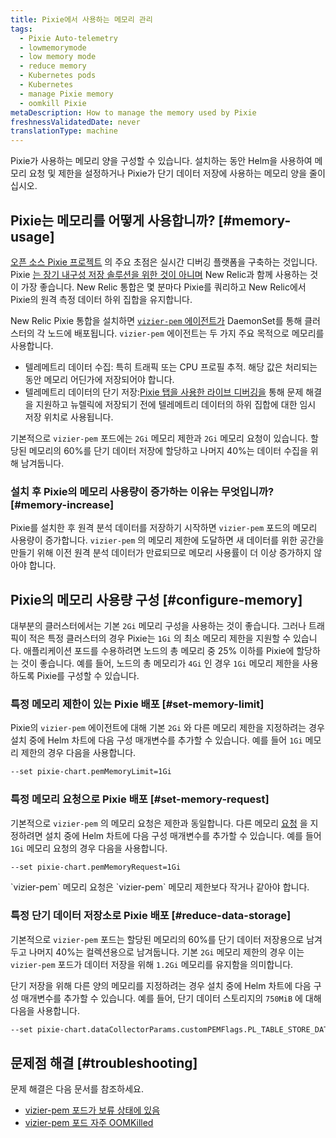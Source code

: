 ```yaml
---
title: Pixie에서 사용하는 메모리 관리
tags:
  - Pixie Auto-telemetry
  - lowmemorymode
  - low memory mode
  - reduce memory
  - Kubernetes pods
  - Kubernetes
  - manage Pixie memory
  - oomkill Pixie
metaDescription: How to manage the memory used by Pixie
freshnessValidatedDate: never
translationType: machine
---
```


Pixie가 사용하는 메모리 양을 구성할 수 있습니다. 설치하는 동안 Helm을 사용하여 메모리 요청 및 제한을 설정하거나 Pixie가 단기 데이터 저장에 사용하는 메모리 양을 줄이십시오.

## Pixie는 메모리를 어떻게 사용합니까? [#memory-usage]

[오픈 소스 Pixie 프로젝트](https://github.com/pixie-io/pixie) 의 주요 초점은 실시간 디버깅 플랫폼을 구축하는 것입니다. Pixie [는 장기 내구성 저장 솔루션을 위한 것이 아니며](https://docs.px.dev/about-pixie/faq/#data-collection-how-much-data-does-pixie-store) New Relic과 함께 사용하는 것이 가장 좋습니다. New Relic 통합은 몇 분마다 Pixie를 쿼리하고 New Relic에서 Pixie의 원격 측정 데이터 하위 집합을 유지합니다.

New Relic Pixie 통합을 설치하면 [`vizier-pem` 에이전트가](https://docs.px.dev/reference/architecture/#vizier) DaemonSet를 통해 클러스터의 각 노드에 배포됩니다. `vizier-pem` 에이전트는 두 가지 주요 목적으로 메모리를 사용합니다.

* 텔레메트리 데이터 수집: 특히 트래픽 또는 CPU 프로필 추적. 해당 값은 처리되는 동안 메모리 어딘가에 저장되어야 합니다.
* 텔레메트리 데이터의 단기 저장:[Pixie 탭을 사용한 라이브 디버깅을](/docs/kubernetes-pixie/auto-telemetry-pixie/understand-use-data/live-debugging-with-pixie) 통해 문제 해결을 지원하고 뉴렐릭에 저장되기 전에 텔레메트리 데이터의 하위 집합에 대한 임시 저장 위치로 사용됩니다.

기본적으로 `vizier-pem` 포드에는 `2Gi` 메모리 제한과 `2Gi` 메모리 요청이 있습니다. 할당된 메모리의 60%를 단기 데이터 저장에 할당하고 나머지 40%는 데이터 수집을 위해 남겨둡니다.

### 설치 후 Pixie의 메모리 사용량이 증가하는 이유는 무엇입니까? [#memory-increase]

Pixie를 설치한 후 원격 분석 데이터를 저장하기 시작하면 `vizier-pem` 포드의 메모리 사용량이 증가합니다. `vizier-pem` 의 메모리 제한에 도달하면 새 데이터를 위한 공간을 만들기 위해 이전 원격 분석 데이터가 만료되므로 메모리 사용률이 더 이상 증가하지 않아야 합니다.

## Pixie의 메모리 사용량 구성 [#configure-memory]

대부분의 클러스터에서는 기본 `2Gi` 메모리 구성을 사용하는 것이 좋습니다. 그러나 트래픽이 적은 특정 클러스터의 경우 Pixie는 `1Gi` 의 최소 메모리 제한을 지원할 수 있습니다. 애플리케이션 포드를 수용하려면 노드의 총 메모리 중 25% 이하를 Pixie에 할당하는 것이 좋습니다. 예를 들어, 노드의 총 메모리가 `4Gi` 인 경우 `1Gi` 메모리 제한을 사용하도록 Pixie를 구성할 수 있습니다.

### 특정 메모리 제한이 있는 Pixie 배포 [#set-memory-limit]

Pixie의 `vizier-pem` 에이전트에 대해 기본 `2Gi` 와 다른 메모리 제한을 지정하려는 경우 설치 중에 Helm 차트에 다음 구성 매개변수를 추가할 수 있습니다. 예를 들어 `1Gi` 메모리 제한의 경우 다음을 사용합니다.

```sh
--set pixie-chart.pemMemoryLimit=1Gi
```

### 특정 메모리 요청으로 Pixie 배포 [#set-memory-request]

기본적으로 `vizier-pem` 의 메모리 요청은 제한과 동일합니다. 다른 메모리 [요청](https://kubernetes.io/docs/concepts/configuration/manage-resources-containers/#requests-and-limits) 을 지정하려면 설치 중에 Helm 차트에 다음 구성 매개변수를 추가할 수 있습니다. 예를 들어 `1Gi` 메모리 요청의 경우 다음을 사용합니다.

```sh
--set pixie-chart.pemMemoryRequest=1Gi
```

<Callout variant="important">
  `vizier-pem` 메모리 요청은 `vizier-pem` 메모리 제한보다 작거나 같아야 합니다.
</Callout>

### 특정 단기 데이터 저장소로 Pixie 배포 [#reduce-data-storage]

기본적으로 `vizier-pem` 포드는 할당된 메모리의 60%를 단기 데이터 저장용으로 남겨두고 나머지 40%는 컬렉션용으로 남겨둡니다. 기본 `2Gi` 메모리 제한의 경우 이는 `vizier-pem` 포드가 데이터 저장을 위해 `1.2Gi` 메모리를 유지함을 의미합니다.

단기 저장을 위해 다른 양의 메모리를 지정하려는 경우 설치 중에 Helm 차트에 다음 구성 매개변수를 추가할 수 있습니다. 예를 들어, 단기 데이터 스토리지의 `750MiB` 에 대해 다음을 사용합니다.

```sh
--set pixie-chart.dataCollectorParams.customPEMFlags.PL_TABLE_STORE_DATA_LIMIT_MB=750
```

## 문제점 해결 [#troubleshooting]

문제 해결은 다음 문서를 참조하세요.

* [vizier-pem 포드가 보류 상태에 있음](/docs/kubernetes-pixie/auto-telemetry-pixie/troubleshooting/pods-stuck-pending)
* [vizier-pem 포드 자주 OOMKilled](/docs/kubernetes-pixie/auto-telemetry-pixie/troubleshooting/pods-frequently-oomkilled)